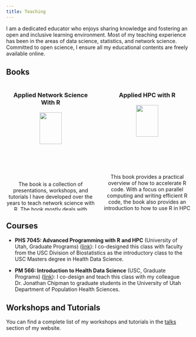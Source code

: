 ```yaml
---
title: Teaching
---
```


I am a dedicated educator who enjoys sharing knowledge and fostering an open and inclusive learning environment. Most of my teaching experience has been in the areas of data science, statistics, and network science. Committed to open science, I ensure all my educational contents are freely available online.

## Books


::: {.columns style="text-align: center;"}
::: {.column width="50%"}
### Applied Network Science With R
![](img/cover-book-sna.png){width="50%"}

The book is a collection of presentations, workshops, and tutorials I have developed over the years to teach network science with R. The book mostly deals with ERGM models and network data processing. The book was written entirely in quarto, which makes it completely reproducible.

Book website: <https://book.ggvy.cl><br>
Spanish version: <https://book.ggvy.cl/es>

:::

::: {.column width="50%"}
### Applied HPC with R

![](img/cover-book-hpc.png){width="50%"}

This book provides a practical overview of how to accelerate R code. With a focus on parallel computing and writing efficient R code, the book also provides an introduction to how to use R in HPC environments with the slurmR R package and ready-to-use examples with C++ via Rcpp.

Book website: <https://book-hpc.ggvy.cl><br>
Spanish version: <https://book-hpc.ggvy.cl/es>
:::
:::


## Courses

- **PHS 7045: Advanced Programming with R and HPC** (University of Utah, Graduate Programs) ([link](https://github.com/UofUEpiBio/PHS7045-advanced-programming/tree/spring-2023){target="_blank"}): I co-designed this class with faculty from the USC Division of Biostatistics as the introductory class to the USC Masters degree in Health Data Science.

- **PM 566: Introduction to Health Data Science** (USC, Graduate Programs) ([link](https://github.com/USCbiostats/PM566/tree/fall2021){target="_blank"}): I co-design and teach this class with my colleague Dr. Jonathan Chipman to graduate students in the University of Utah Department of Population Health Sciences.

## Workshops and Tutorials

You can find a complete list of my workshops and tutorials in the [talks](talks.qmd) section of my website.